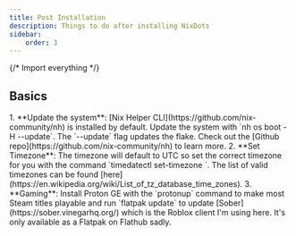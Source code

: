 ```yaml
---
title: Post Installation
description: Things to do after installing NixDots
sidebar:
    order: 3
---
```

{/* Import everything */}

## Basics
<Steps>
	1. **Update the system**: [Nix Helper CLI](https://github.com/nix-community/nh) is installed by default.
		Update the system with `nh os boot <path to NixDots> -H <hostname> --update`. The `--update` flag updates the flake.
		Check out the [Github repo](https://github.com/nix-community/nh) to learn more.
	2. **Set Timezone**: The timezone will default to UTC so set the correct timezone for you with the command
		`timedatectl set-timezone <timezone>`. The list of valid timezones can be found [here](https://en.wikipedia.org/wiki/List_of_tz_database_time_zones).
	3. **Gaming**: Install Proton GE with the `protonup` command  to make most Steam titles playable and run `flatpak update`
		to update [Sober](https://sober.vinegarhq.org/) which is the Roblox client I'm using here. It's only available as a Flatpak
		on Flathub sadly.
</Steps>
